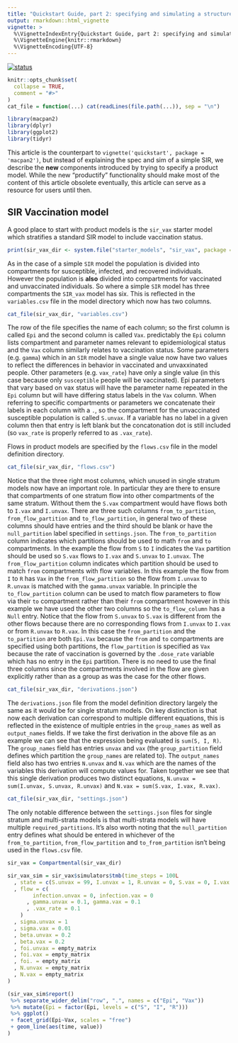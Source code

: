 ```yaml
---
title: "Quickstart Guide, part 2: specifying and simulating a structured compartmental model"
output: rmarkdown::html_vignette
vignette: >
  %\VignetteIndexEntry{Quickstart Guide, part 2: specifying and simulating a structured compartmental model}
  %\VignetteEngine{knitr::rmarkdown}
  %\VignetteEncoding{UTF-8}
---
```


[![status](https://img.shields.io/badge/status-stub-red)](https://canmod.github.io/macpan2/articles/vignette-status#stub)

```r
knitr::opts_chunk$set(
  collapse = TRUE,
  comment = "#>"
)
cat_file = function(...) cat(readLines(file.path(...)), sep = "\n")
```

```r
library(macpan2)
library(dplyr)
library(ggplot2)
library(tidyr)
```

This article is the counterpart to `vignette('quickstart', package = 'macpan2')`, but instead of explaining the spec and sim of a simple SIR, we describe the **new** components introduced by trying to specify a product model. While the new "productify" functionality should make most of the content of this article obsolete eventually, this article can serve as a resource for users until then.

## SIR Vaccination model

A good place to start with product models is the ``sir_vax`` starter model which stratifies a standard SIR model to include vaccination status.

```r
print(sir_vax_dir <- system.file("starter_models", "sir_vax", package = "macpan2"))
```

As in the case of a simple ``SIR`` model the population is divided into compartments for susceptible, infected, and recovered individuals. However the population is **also** divided into compartments for vaccinated and unvaccinated individuals. So where a simple ``SIR`` model has three compartments the ``SIR_vax`` model has six. This is reflected in the ``variables.csv`` file in the model directory which now has two columns. 

```r
cat_file(sir_vax_dir, "variables.csv")
```
The row of the file specifies the name of each column; so the first column is called ``Epi`` and the second column is called ``Vax``. predictably the ``Epi`` column lists compartment and parameter names relevant to epidemiological status and the ``Vax`` column similarly relates to vaccination status. Some parameters (e.g. ``gamma``) which in an ``SIR`` model have a single value now have two values to reflect the differences in behavior in vaccinated and unvaxxinated people. Other parameters (e.g. ``vax_rate``) have only a single value (in this case because only ``susceptible`` people will be vaccinated). Epi parameters that vary based on vax status will have the parameter name repeated in the ``Epi`` column but will have differing status labels in the ``Vax`` column. When referring to specific compartments or parameters we concatenate their labels in each column with a ``.``, so the compartment for the unvaccinated susceptible population is called ``S.unvax``. If a variable has no label in a given column then that entry is left blank but the concatonation dot is still included (so ``vax_rate`` is properly referred to as ``.vax_rate``).


Flows in product models are specified by the ``flows.csv`` file in the model definition directory. 
```r
cat_file(sir_vax_dir, "flows.csv")
```
Notice that the three right most columns, which unused in single stratum models now have an important role. In particular they are there to ensure that compartments of one stratum flow into other compartments of the same stratum. Without them the ``S.vax`` compartment would have flows both to ``I.vax`` and `` I.unvax``. There are three such columns ``from_to_partition``, ``from_flow_partition`` and ``to_flow_partition``, in general two of these columns should have entries and the third should be blank or have the ``null_partition`` label specified in ``settings.json``. The ``from_to_partition`` column indicates which partitions should be used to math ``from`` and ``to`` compartments. In the example the flow from ``S`` to ``I`` indicates the ``Vax`` partition should be used so ``S.vax`` flows to ``I.vax`` and ``S.unvax`` to ``I.unvax``. The ``from_flow_partition`` column indicates which partition should be used to match ``from`` compartments with flow variables. In this example the flow from ``I`` to ``R`` has ``Vax`` in the ``from_flow_partition`` so the flow from ``I.unvax`` to ``R.unvax`` is matched with the ``gamma.unvax`` variable. In principle the ``to_flow_partition`` column can be used to match flow parameters to flow via their ``to`` compartment rather than their ``from`` compartment however in this example we have used the other two columns so the ``to_flow_column`` has a ``Null`` entry. Notice that the flow from ``S.unvax`` to ``S.vax`` is different from the other flows because there are no corresponding flows from ``I.unvax`` to ``I.vax`` or from ``R.unvax`` to ``R.vax``. In this case the ``from_partition`` and the ``to_partition`` are both ``Epi.Vax`` because the ``from`` and ``to`` compartments are specified using both partitions, the ``flow_partition`` is specified as ``Vax`` because the rate of vaccination is governed by the ``.dose_rate`` variable which has no entry in the ``Epi`` partition. There is no need to use the final three columns since the compartments involved in the flow are given explicitly rather than as a group as was the case for the other flows. 


 
```r
cat_file(sir_vax_dir, "derivations.json")
```
The ``derivations.json`` file from the model definition directory largely the same as it would be for single stratum models. On key distinction is that now each derivation can correspond to multiple different equations, this is reflected in the existence of multiple entries in the ``group_names`` as well as ``output_names`` fields. If we take the first derivation in the above file as an example we can see that the expression being evaluated is ``sum(S, I, R)``. The ``group_names`` field has entries ``unvax`` and ``vax`` (the ``group_partition`` field defines which partition the ``group_names`` are related to). The ``output_names`` field also has two entries ``N.unvax`` and ``N.vax`` which are the names of the variables this derivation will compute values for. Taken together we see that this single derivation produces two distinct equations,  ``N.unvax = sum(I.unvax, S.unvax, R.unvax)`` and ``N.vax = sum(S.vax, I.vax, R.vax)``.


```r
cat_file(sir_vax_dir, "settings.json")
```

The only notable difference between the ``settings.json`` files for single stratum and multi-strata models is that multi-strata models will have multiple ``required_partitions``. It's also worth noting that the ``null_partition`` entry defines what should be entered in whichever of the ``from_to_partition``, ``from_flow_partition`` and ``to_from_partition`` isn't being used in the ``flows.csv`` file.


```r
sir_vax = Compartmental(sir_vax_dir)
```








```r
sir_vax_sim = sir_vax$simulators$tmb(time_steps = 100L
  , state = c(S.unvax = 99, I.unvax = 1, R.unvax = 0, S.vax = 0, I.vax = 0, R.vax = 0)
  , flow = c(
        infection.unvax = 0, infection.vax = 0
      , gamma.unvax = 0.1, gamma.vax = 0.1
      , .vax_rate = 0.1
    )
  , sigma.unvax = 1
  , sigma.vax = 0.01
  , beta.unvax = 0.2
  , beta.vax = 0.2
  , foi.unvax = empty_matrix
  , foi.vax = empty_matrix
  , foi. = empty_matrix
  , N.unvax = empty_matrix
  , N.vax = empty_matrix
)
```

```r
(sir_vax_sim$report() 
 %>% separate_wider_delim("row", ".", names = c("Epi", "Vax"))
 %>% mutate(Epi = factor(Epi, levels = c("S", "I", "R")))
 %>% ggplot()
 + facet_grid(Epi~Vax, scales = "free")
 + geom_line(aes(time, value))
)
```
